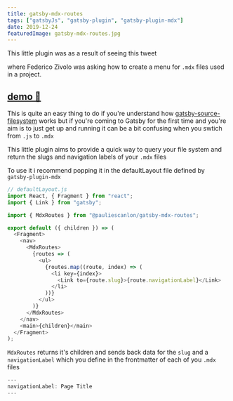 ```yaml
---
title: gatsby-mdx-routes
tags: ["gatsbyJs", "gatsby-plugin", "gatsby-plugin-mdx"]
date: 2019-12-24
featuredImage: gatsby-mdx-routes.jpg
---
```


This little plugin was as a result of seeing this tweet

<Tweet tweetLink="FezVrasta/status/1205904176171147268" />

where Federico Zivolo was asking how to create a menu for `.mdx` files used in a project.

## [demo 🚌](https://github.com/PaulieScanlon/gatsby-mdx-routes)

This is quite an easy thing to do if you're understand how [gatsby-source-filesystem](https://github.com/gatsbyjs/gatsby/tree/master/packages/gatsby-source-filesystem) works but if you're coming to Gatsby for the first time and you're aim is to just get up and running it can be a bit confusing when you swtich from `.js` to `.mdx`

This little plugin aims to provide a quick way to query your file system and return the slugs and navigation labels of your `.mdx` files

To use it i recommend popping it in the defaultLayout file defined by `gatsby-plugin-mdx`

```javascript
// defaultLayout.js
import React, { Fragment } from "react";
import { Link } from "gatsby";

import { MdxRoutes } from "@pauliescanlon/gatsby-mdx-routes";

export default ({ children }) => (
  <Fragment>
    <nav>
      <MdxRoutes>
        {routes => (
          <ul>
            {routes.map((route, index) => (
              <li key={index}>
                <Link to={route.slug}>{route.navigationLabel}</Link>
              </li>
            ))}
          </ul>
        )}
      </MdxRoutes>
    </nav>
    <main>{children}</main>
  </Fragment>
);
```

`MdxRoutes` returns it's children and sends back data for the `slug` and a `navigationLabel` which you define in the frontmatter of each of you `.mdx` files

```javascript
---
navigationLabel: Page Title
---
```
